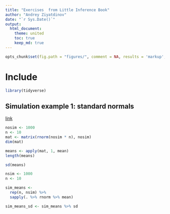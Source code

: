 ```yaml
---
title: "Exercises  from Little Inference Book"
author: "Andrey Ziyatdinov"
date: "`r Sys.Date()`"
output:
  html_document:
    theme: united
    toc: true
    keep_md: true
---
```


```r
opts_chunk$set(fig.path = "figures/", comment = NA, results = 'markup', tidy = F, message = F, warning = F, echo = T, cache = TRUE)
```

# Include

```r
library(tidyverse)
```

## Simulation example 1: standard normals

[link](https://leanpub.com/LittleInferenceBook/read#leanpub-auto-simulation-example-1-standard-normals)

```r
nosim <- 1000
n <- 10
mat <- matrix(rnorm(nosim * n), nosim)
dim(mat)

means <- apply(mat, 1, mean)
length(means)

sd(means)
```

```r
nsim <- 1000
n <- 10

sim_means <- 
  rep(n, nsim) %>%
  sapply(. %>% rnorm %>% mean)

sim_means_sd <- sim_means %>% sd
``` 
 
